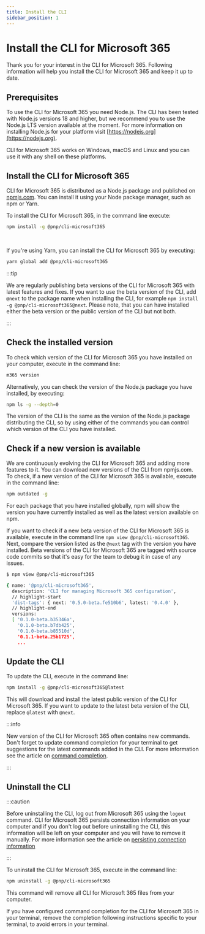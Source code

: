 ```yaml
---
title: Install the CLI
sidebar_position: 1
---
```



# Install the CLI for Microsoft 365

Thank you for your interest in the CLI for Microsoft 365. Following information will help you install the CLI for Microsoft 365 and keep it up to date.

## Prerequisites

To use the CLI for Microsoft 365 you need Node.js. The CLI has been tested with Node.js versions 18 and higher, but we recommend you to use the Node.js LTS version available at the moment. For more information on installing Node.js for your platform visit [https://nodejs.org](https://nodejs.org).

CLI for Microsoft 365 works on Windows, macOS and Linux and you can use it with any shell on these platforms.

## Install the CLI for Microsoft 365

CLI for Microsoft 365 is distributed as a Node.js package and published on [npmjs.com](https://www.npmjs.com). You can install it using your Node package manager, such as npm or Yarn.

To install the CLI for Microsoft 365, in the command line execute:

```sh
npm install -g @pnp/cli-microsoft365
```

<AsciinemaPlayer src="https://asciinema.org/a/445659.cast" rows={15} idleTimeLimit={3} preload={true} loop autoplay/>

<br />

If you're using Yarn, you can install the CLI for Microsoft 365 by executing:

```sh
yarn global add @pnp/cli-microsoft365
```

:::tip

We are regularly publishing beta versions of the CLI for Microsoft 365 with latest features and fixes. If you want to use the beta version of the CLI, add `@next` to the package name when installing the CLI, for example `npm install -g @pnp/cli-microsoft365@next`. Please note, that you can have installed either the beta version or the public version of the CLI but not both.

:::

## Check the installed version

To check which version of the CLI for Microsoft 365 you have installed on your computer, execute in the command line:

```sh
m365 version
```

Alternatively, you can check the version of the Node.js package you have installed, by executing:

```sh
npm ls -g --depth=0
```

The version of the CLI is the same as the version of the Node.js package distributing the CLI, so by using either of the commands you can control which version of the CLI you have installed.

## Check if a new version is available

We are continuously evolving the CLI for Microsoft 365 and adding more features to it. You can download new versions of the CLI from npmjs.com. To check, if a new version of the CLI for Microsoft 365 is available, execute in the command line:

```sh
npm outdated -g
```

For each package that you have installed globally, npm will show the version you have currently installed as well as the latest version available on npm.

If you want to check if a new beta version of the CLI for Microsoft 365 is available, execute in the command line `npm view @pnp/cli-microsoft365`. Next, compare the version listed as the `@next` tag with the version you have installed. Beta versions of the CLI for Microsoft 365 are tagged with source code commits so that it's easy for the team to debug it in case of any issues.

```sh hl_lines="5"
$ npm view @pnp/cli-microsoft365

{ name: '@pnp/cli-microsoft365',
  description: 'CLI for managing Microsoft 365 configuration',
  // highlight-start
  'dist-tags': { next: '0.5.0-beta.fe510b6', latest: '0.4.0' },
  // highlight-end
  versions:
  [ '0.1.0-beta.b35346a',
    '0.1.0-beta.b7db425',
    '0.1.0-beta.b85510d',
    '0.1.1-beta.25b1725',
    ...
```

## Update the CLI

To update the CLI, execute in the command line:

```sh
npm install -g @pnp/cli-microsoft365@latest
```

This will download and install the latest public version of the CLI for Microsoft 365. If you want to update to the latest beta version of the CLI, replace `@latest` with `@next`.

:::info

New version of the CLI for Microsoft 365 often contains new commands. Don't forget to update command completion for your terminal to get suggestions for the latest commands added in the CLI. For more information see the article on [command completion](completion.mdx).

:::

## Uninstall the CLI

:::caution

Before uninstalling the CLI, log out from Microsoft 365 using the `logout` command. CLI for Microsoft 365 persists connection information on your computer and if you don't log out before uninstalling the CLI, this information will be left on your computer and you will have to remove it manually. For more information see the article on [persisting connection information](../concepts/persisting-connection.mdx)

:::

To uninstall the CLI for Microsoft 365, execute in the command line:

```sh
npm uninstall -g @pnp/cli-microsoft365
```

This command will remove all CLI for Microsoft 365 files from your computer.

If you have configured command completion for the CLI for Microsoft 365 in your terminal, remove the completion following instructions specific to your terminal, to avoid errors in your terminal.
